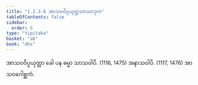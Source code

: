 ```yaml
---
title: "1.2.3.6 အာသဝဝိပ္ပယုတ္တသာသဝဒုက"
tableOfContents: false
sidebar:
  order: 6
type: "tipitaka"
basket: "ab"
book: "dhs"
---
```



<DynamicBreadcrumb />

<Division number="41" book="dhs">

<Paragraph number="107" book="dhs">
အာသဝဝိပ္ပယုတ္တာ ခေါ ပန ဓမ္မာ သာသဝါပိ. (<Emphasis>1116, 1475</Emphasis>)
</Paragraph>

<Paragraph number="108" book="dhs">
အနာသဝါပိ. (<Emphasis>1117, 1476</Emphasis>)

</Paragraph>
</Division>

<Paragraph number="109" type="center" book="dhs">
အာသဝဂေါစ္ဆကံ.
</Paragraph>
